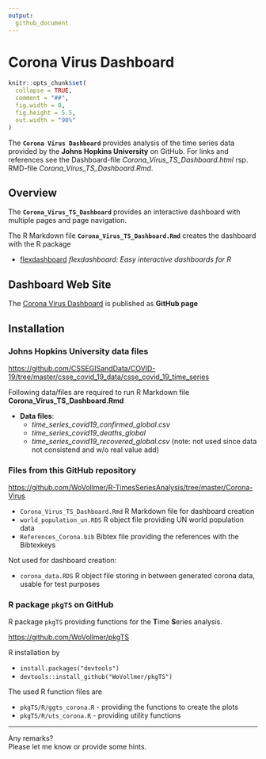 ```yaml
---
output:
  github_document
---
```


<!-- README.md is generated from README.Rmd. Please edit that file -->

# Corona Virus Dashboard


```r
knitr::opts_chunk$set(
  collapse = TRUE,
  comment = "##",
  fig.width = 8, 
  fig.height = 5.5,
  out.width = "90%"
)

```

The **`Corona Virus Dashboard`** provides analysis of the time series data provided by the **Johns Hopkins University** on GitHub. For links and references see the Dashboard-file *Corona_Virus_TS_Dashboard.html* rsp. RMD-file *Corona_Virus_TS_Dashboard.Rmd*.

## Overview

The **`Corona_Virus_TS_Dashboard`** provides an interactive dashboard with 
multiple pages and page navigation. 

The R Markdown file **`Corona_Virus_TS_Dashboard.Rmd`** creates the 
dashboard with the R package

- [flexdashboard](https://rmarkdown.rstudio.com/flexdashboard/) *flexdashboard: Easy interactive dashboards for R*

## Dashboard Web Site

The [Corona Virus Dashboard](https://wovollmer.github.io/github.io/) 
is published as **GitHub page**

## Installation

### Johns Hopkins University data files

<https://github.com/CSSEGISandData/COVID-19/tree/master/csse_covid_19_data/csse_covid_19_time_series>

Following data/files are required to run R Markdown file
**Corona_Virus_TS_Dashboard.Rmd**

* **Data files**:  
    + *time_series_covid19_confirmed_global.csv* 
    + *time_series_covid19_deaths_global*
    + *time_series_covid19_recovered_global.csv* (note: not used since data not consistend and w/o real value add)
    
### Files from this GitHub repository

<https://github.com/WoVollmer/R-TimesSeriesAnalysis/tree/master/Corona-Virus>

* `Corona_Virus_TS_Dashboard.Rmd` R Markdown file for dashboard creation
* `world_population_un.RDS` R object file providing UN world population data
* `References_Corona.bib` Bibtex file providing the references with the Bibtexkeys

Not used for dashboard creation:

* `corona_data.RDS` R object file storing in between generated corona data, usable
for test purposes

### R package `pkgTS` on GitHub

R package `pkgTS` providing functions for the **T**ime **S**eries analysis.

<https://github.com/WoVollmer/pkgTS>

R installation by

* `install.packages("devtools")`
* `devtools::install_github("WoVollmer/pkgTS")`    

The used R function files are

* `pkgTS/R/ggts_corona.R` - providing the functions to create the plots
* `pkgTS/R/uts_corona.R`  - providing utility functions

----------------------

Any remarks?    
Please let me know or provide some hints.

